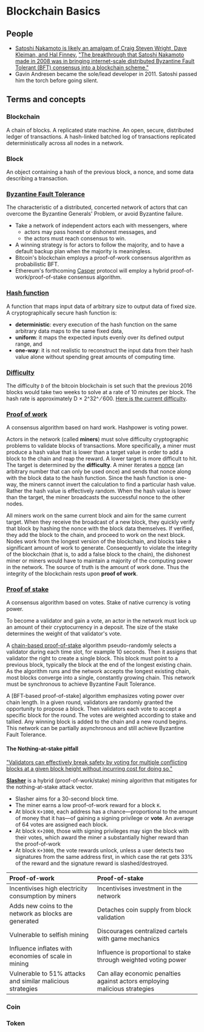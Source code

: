 # Blockchain Basics

## People

* [Satoshi Nakamoto is likely an amalgam of Craig Steven Wright, Dave Kleiman, and Hal Finney.](https://longform.org/posts/the-satoshi-affair) ["The breakthrough that Satoshi Nakamoto made in 2008 was in bringing internet-scale distributed Byzantine Fault Tolerant (BFT) consensus into a blockchain scheme."](https://blog.cosmos.network/consensus-compare-casper-vs-tendermint-6df154ad56ae)
* Gavin Andresen became the sole/lead developer in 2011. Satoshi passed him the torch before going silent.

## Terms and concepts

### Blockchain

A chain of blocks.
A replicated state machine.
An open, secure, distributed ledger of transactions.
A hash-linked batched log of transactions replicated deterministically across all nodes in a network.

### Block

An object containing a hash of the previous block, a nonce, and some data describing a transaction.

### [Byzantine Fault Tolerance](https://en.wikipedia.org/wiki/Byzantine_fault_tolerance)

The characteristic of a distributed, concerted network of actors that can overcome the Byzantine Generals' Problem, or avoid Byzantine failure.

* Take a network of independent actors each with messengers, where
  * actors may pass honest or dishonest messages, and
  * the actors must reach consensus to win.
* A winning strategy is for actors to follow the majority, and to have a default backup plan when the majority is meaningless.
* Bitcoin's blockchain employs a proof-of-work consensus algorithm as probabilistic BFT.
* Ethereum's forthcoming [Casper](https://arxiv.org/pdf/1710.09437.pdf) protocol will employ a hybrid proof-of-work/proof-of-stake consensus algorithm.

### [Hash function](https://en.wikipedia.org/wiki/Hash_function)

A function that maps input data of arbitrary size to output data of fixed size. A cryptographically secure hash function is:

* **deterministic**: every execution of the hash function on the same arbitrary data maps to the same fixed data,
* **uniform**: it maps the expected inputs evenly over its defined output range, and
* **one-way**: it is not realistic to reconstruct the input data from their hash value alone without spending great amounts of computing time.

### [Difficulty](https://en.bitcoin.it/wiki/Difficulty)

The difficulty `D` of the bitcoin blockchain is set such that the previous 2016 blocks would take two weeks to solve at a rate of 10 minutes per block. The hash rate is approximately D × 2^32^ ⁄ 600. [Here is the current difficulty](https://blockexplorer.com/api/status?q=getDifficulty).

### [Proof of work](https://en.wikipedia.org/wiki/Proof-of-work_system)

A consensus algorithm based on hard work. Hashpower is voting power.

Actors in the network (called **miners**) must solve difficulty cryptographic problems to validate blocks of transactions. More specifically, a miner must produce a hash value that is lower than a target value in order to add a block to the chain and reap the reward. A lower target is more difficult to hit. The target is determined by the **difficulty**. A miner iterates a [nonce](https://en.wikipedia.org/wiki/Cryptographic_nonce) (an arbitrary number that can only be used once) and sends that nonce along with the block data to the hash function. Since the hash function is one-way, the miners cannot invert the calculation to find a particular hash value. Rather the hash value is effectively random. When the hash value is lower than the target, the miner broadcasts the successful nonce to the other nodes.

All miners work on the same current block and aim for the same current target. When they receive the broadcast of a new block, they quickly verify that block by hashing the nonce with the block data themselves. If verified, they add the block to the chain, and proceed to work on the next block. Nodes work from the longest version of the blockchain, and blocks take a significant amount of work to generate. Consequently to violate the integrity of the blockchain (that is, to add a false block to the chain), the dishonest miner or miners would have to maintain a majority of the computing power in the network. The source of truth is the amount of work done. Thus the integrity of the blockchain rests upon **proof of work**.

### [Proof of stake](https://github.com/ethereum/wiki/wiki/Proof-of-Stake-FAQ)

A consensus algorithm based on votes. Stake of native currency is voting power.

To become a validator and gain a vote, an actor in the network must lock up an amount of their cryptocurrency in a deposit. The size of the stake determines the weight of that validator's vote.

A [chain-based proof-of-stake](https://github.com/ethereum/wiki/wiki/Proof-of-Stake-FAQ) algorithm pseudo-randomly selects a validator during each time slot, for example 10 seconds. Then it assigns that validator the right to create a single block. This block must point to a previous block, typically the block at the end of the longest existing chain. As the algorithm runs and the network accepts the longest existing chain, most blocks converge into a single, constantly growing chain. This network must be synchronous to achieve Byzantine Fault Tolerance.

A [BFT-based proof-of-stake] algorithm emphasizes voting power over chain length. In a given round, validators are randomly granted the opportunity to propose a block. Then validators each vote to accept a specific block for the round. The votes are weighted according to stake and tallied. Any winning block is added to the chain and a new round begins. This network can be partially asynchronous and still achieve Byzantine Fault Tolerance.

#### The Nothing-at-stake pitfall

["Validators can effectively break safety by voting for multiple conflicting blocks at a given block height without incurring cost for doing so."](https://blog.cosmos.network/consensus-compare-casper-vs-tendermint-6df154ad56ae)

[**Slasher**](https://blog.ethereum.org/2014/01/15/slasher-a-punitive-proof-of-stake-algorithm/) is a hybrid (proof-of-work/stake) mining algorithm that mitigates for the nothing-at-stake attack vector.

* Slasher aims for a 30-second block time.
* The miner earns a low proof-of-work reward for a block `K`.
* At block `K+1000`, each address has a chance—proportional to the amount of money that it has—of gaining a signing privilege or **vote**. An average of 64 votes are assigned each block.
* At block `K+2000`, those with signing privileges may sign the block with their votes, which award the miner a substantially higher reward than the proof-of-work
* At block `K+3000`, the vote rewards unlock, unless a user detects  two signatures from the same address first, in which case the rat gets 33% of the reward and the signature reward is slashed/destroyed.

| Proof-of-work | Proof-of-stake |
|:--|:--|
| Incentivises high electricity consumption by miners | Incentivises investment in the network |
| Adds new coins to the network as blocks are generated | Detaches coin supply from block validation |
| Vulnerable to selfish mining | Discourages centralized cartels with game mechanics |
| Influence inflates with economies of scale in mining | Influence is proportional to stake through weighted voting power |
| Vulnerable to 51% attacks and similar malicious strategies | Can allay economic penalties against actors employing malicious strategies |

### Coin

### Token

